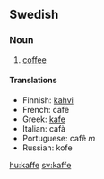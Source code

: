 ==Swedish==

===Noun===
#[[coffee]]

====Translations====

*Finnish: [[kahvi]]
*French: caf&ecirc;
*Greek: [[kafe]]
*Italian: caf&agrave;
*Portuguese: caf&ecirc; ''m''
*Russian: kofe

[[hu:kaffe]]
[[sv:kaffe]]